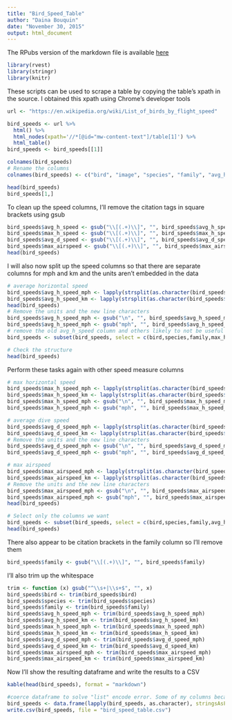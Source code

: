 ```yaml
---
title: "Bird_Speed_Table"
author: "Daina Bouquin"
date: "November 30, 2015"
output: html_document
---
```


The RPubs version of the markdown file is available [here](http://rpubs.com/dbouquin/IS607_final_birdspeedtable)

```r
library(rvest)
library(stringr)
library(knitr)
```

These scripts can be used to scrape a table by copying the table's xpath in the source. 
I obtained this xpath using Chrome's developer tools
```r
url <- "https://en.wikipedia.org/wiki/List_of_birds_by_flight_speed"

bird_speeds <- url %>%
  html() %>%
  html_nodes(xpath='//*[@id="mw-content-text"]/table[1]') %>%
  html_table()
bird_speeds <- bird_speeds[[1]]

colnames(bird_speeds)
# Rename the columns
colnames(bird_speeds) <- c("bird", "image", "species", "family", "avg_h_speed", "max_h_speed", "avg_d_speed", "max_airspeed", "flight")

head(bird_speeds)
bird_speeds[1,]
```

To clean up the speed columns, I'll remove the citation tags in square brackets using gsub
```r
bird_speeds$avg_h_speed <- gsub("\\[(.+)\\]", "", bird_speeds$avg_h_speed)
bird_speeds$max_h_speed <- gsub("\\[(.+)\\]", "", bird_speeds$max_h_speed)
bird_speeds$avg_d_speed <- gsub("\\[(.+)\\]", "", bird_speeds$avg_d_speed)
bird_speeds$max_airspeed <- gsub("\\[(.+)\\]", "", bird_speeds$max_airspeed)
head(bird_speeds)
```

I will also now split up the speed columns so that there are separate columns for mph and km and the units aren't embedded in the data

```r
# average horizontal speed
bird_speeds$avg_h_speed_mph <- lapply(strsplit(as.character(bird_speeds$avg_h_speed), "km/h"), "[", 2)
bird_speeds$avg_h_speed_km <- lapply(strsplit(as.character(bird_speeds$avg_h_speed), "km/h"), "[", 1)
head(bird_speeds)
# Remove the units and the new line characters
bird_speeds$avg_h_speed_mph <- gsub("\n", "", bird_speeds$avg_h_speed_mph)
bird_speeds$avg_h_speed_mph <- gsub("mph", "", bird_speeds$avg_h_speed_mph)
# remove the old avg_h_speed column and others likely to not be useful
bird_speeds <- subset(bird_speeds, select = c(bird,species,family,max_h_speed,avg_d_speed,max_airspeed,avg_h_speed_mph, avg_h_speed_km))

# Check the structure
head(bird_speeds)
```
Perform these tasks again with other speed measure columns
```r
# max horizontal speed
bird_speeds$max_h_speed_mph <- lapply(strsplit(as.character(bird_speeds$max_h_speed), "km/h"), "[", 2)
bird_speeds$max_h_speed_km <- lapply(strsplit(as.character(bird_speeds$max_h_speed), "km/h"), "[", 1)
bird_speeds$max_h_speed_mph <- gsub("\n", "", bird_speeds$max_h_speed_mph)
bird_speeds$max_h_speed_mph <- gsub("mph", "", bird_speeds$max_h_speed_mph)

# average dive speed
bird_speeds$avg_d_speed_mph <- lapply(strsplit(as.character(bird_speeds$avg_d_speed), "km/h"), "[", 2)
bird_speeds$avg_d_speed_km <- lapply(strsplit(as.character(bird_speeds$avg_d_speed), "km/h"), "[", 1)
# Remove the units and the new line characters
bird_speeds$avg_d_speed_mph <- gsub("\n", "", bird_speeds$avg_d_speed_mph)
bird_speeds$avg_d_speed_mph <- gsub("mph", "", bird_speeds$avg_d_speed_mph)

# max airspeed
bird_speeds$max_airspeed_mph <- lapply(strsplit(as.character(bird_speeds$max_airspeed), "km/h"), "[", 2)
bird_speeds$max_airspeed_km <- lapply(strsplit(as.character(bird_speeds$max_airspeed), "km/h"), "[", 1)
# Remove the units and the new line characters
bird_speeds$max_airspeed_mph <- gsub("\n", "", bird_speeds$max_airspeed_mph)
bird_speeds$max_airspeed_mph <- gsub("mph", "", bird_speeds$max_airspeed_mph)
head(bird_speeds)

# Select only the columns we want
bird_speeds <- subset(bird_speeds, select = c(bird,species,family,avg_h_speed_mph, avg_h_speed_km,max_h_speed_mph, max_h_speed_km, avg_d_speed_mph, avg_d_speed_km, max_airspeed_mph, max_airspeed_km ))
head(bird_speeds)
```
There also appear to be citation brackets in the family column so I'll remove them
```r
bird_speeds$family <- gsub("\\[(.+)\\]", "", bird_speeds$family)
```
I'll also trim up the whitespace
```r
trim <- function (x) gsub("^\\s+|\\s+$", "", x)
bird_speeds$bird <- trim(bird_speeds$bird)
bird_speeds$species <- trim(bird_speeds$species)
bird_speeds$family <- trim(bird_speeds$family)
bird_speeds$avg_h_speed_mph <- trim(bird_speeds$avg_h_speed_mph)
bird_speeds$avg_h_speed_km <- trim(bird_speeds$avg_h_speed_km)
bird_speeds$max_h_speed_mph <- trim(bird_speeds$max_h_speed_mph)
bird_speeds$max_h_speed_km <- trim(bird_speeds$max_h_speed_km)
bird_speeds$avg_d_speed_mph <- trim(bird_speeds$avg_d_speed_mph)
bird_speeds$avg_d_speed_km <- trim(bird_speeds$avg_d_speed_km)
bird_speeds$max_airspeed_mph <- trim(bird_speeds$max_airspeed_mph)
bird_speeds$max_airspeed_km <- trim(bird_speeds$max_airspeed_km)
```

Now I'll show the resulting dataframe and write the results to a CSV
```r
kable(head(bird_speeds), format = "markdown")

#coerce dataframe to solve "list" encode error. Some of my columns became type "list", so the data.frame was no longer 2-dimensional and couldn't be exported to a 2d csv-file
bird_speeds <- data.frame(lapply(bird_speeds, as.character), stringsAsFactors=FALSE)
write.csv(bird_speeds, file = "bird_speed_table.csv")
```
